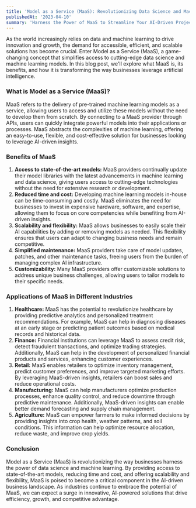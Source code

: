 ```yaml
---
title: 'Model as a Service (MaaS): Revolutionizing Data Science and Machine Learning'
publishedAt: '2023-04-10'
summary: 'Harness the Power of MaaS to Streamline Your AI-Driven Projects'
---
```


As the world increasingly relies on data and machine learning to drive innovation and growth, the demand for accessible, efficient, and scalable solutions has become crucial. Enter Model as a Service (MaaS), a game-changing concept that simplifies access to cutting-edge data science and machine learning models. In this blog post, we'll explore what MaaS is, its benefits, and how it is transforming the way businesses leverage artificial intelligence.

### What is Model as a Service (MaaS)?

MaaS refers to the delivery of pre-trained machine learning models as a service, allowing users to access and utilize these models without the need to develop them from scratch. By connecting to a MaaS provider through APIs, users can quickly integrate powerful models into their applications or processes. MaaS abstracts the complexities of machine learning, offering an easy-to-use, flexible, and cost-effective solution for businesses looking to leverage AI-driven insights.

### Benefits of MaaS

1. **Access to state-of-the-art models:** MaaS providers continually update their model libraries with the latest advancements in machine learning and data science, giving users access to cutting-edge technologies without the need for extensive research or development.
2. **Reduced time and cost:** Developing machine learning models in-house can be time-consuming and costly. MaaS eliminates the need for businesses to invest in expensive hardware, software, and expertise, allowing them to focus on core competencies while benefiting from AI-driven insights.
3. **Scalability and flexibility:** MaaS allows businesses to easily scale their AI capabilities by adding or removing models as needed. This flexibility ensures that users can adapt to changing business needs and remain competitive.
4. **Simplified maintenance:** MaaS providers take care of model updates, patches, and other maintenance tasks, freeing users from the burden of managing complex AI infrastructure.
5. **Customizability:** Many MaaS providers offer customizable solutions to address unique business challenges, allowing users to tailor models to their specific needs.

### Applications of MaaS in Different Industries

1. **Healthcare:** MaaS has the potential to revolutionize healthcare by providing predictive analytics and personalized treatment recommendations. For example, MaaS can help in diagnosing diseases at an early stage or predicting patient outcomes based on medical records and historical data.
2. **Finance:** Financial institutions can leverage MaaS to assess credit risk, detect fraudulent transactions, and optimize trading strategies. Additionally, MaaS can help in the development of personalized financial products and services, enhancing customer experiences.
3. **Retail:** MaaS enables retailers to optimize inventory management, predict customer preferences, and improve targeted marketing efforts. By leveraging MaaS-driven insights, retailers can boost sales and reduce operational costs.
4. **Manufacturing:** MaaS can help manufacturers optimize production processes, enhance quality control, and reduce downtime through predictive maintenance. Additionally, MaaS-driven insights can enable better demand forecasting and supply chain management.
5. **Agriculture:** MaaS can empower farmers to make informed decisions by providing insights into crop health, weather patterns, and soil conditions. This information can help optimize resource allocation, reduce waste, and improve crop yields.

### Conclusion

Model as a Service (MaaS) is revolutionizing the way businesses harness the power of data science and machine learning. By providing access to state-of-the-art models, reducing time and cost, and offering scalability and flexibility, MaaS is poised to become a critical component in the AI-driven business landscape. As industries continue to embrace the potential of MaaS, we can expect a surge in innovative, AI-powered solutions that drive efficiency, growth, and competitive advantage.